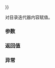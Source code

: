 {{cpp/filesystem/directory_iterator/title | operator{{=}}}}
{{cpp/filesystem/directory_iterator/navbar}}
{{dcl begin}}
{{dcl | since=c++17 | 1=
directory_iterator&amp; operator=(const directory_iterator&amp;) = default;

directory_iterator&amp; operator=(directory_iterator&amp;&amp;) = default;
}}
{{dcl end}}

对目录迭代器内容赋值。
{{todo}}

===参数===
{{par begin}}
{{par | other | 要赋值的迭代器}}
{{par end}}

===返回值===
{{c|*this}}

===异常===
{{todo}}

{{langlinks|de|en|es|ja|ru}}